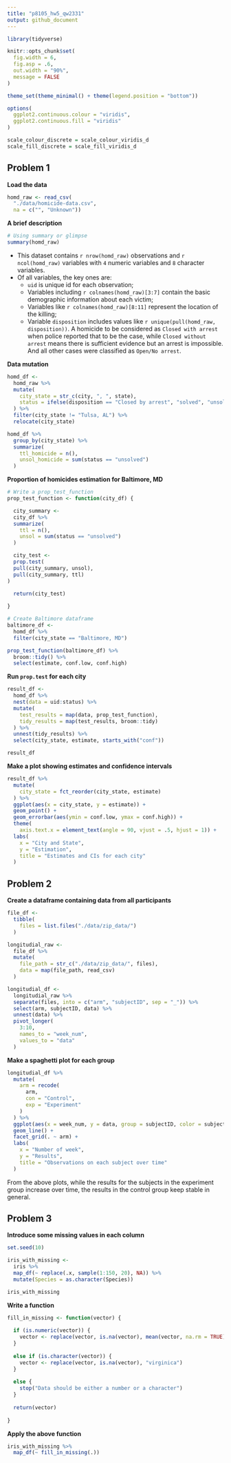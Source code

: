 ```yaml
---
title: "p8105_hw5_qw2331"
output: github_document
---
```


```r
library(tidyverse)

knitr::opts_chunk$set(
  fig.width = 6,
  fig.asp = .6,
  out.width = "90%",
  message = FALSE
)

theme_set(theme_minimal() + theme(legend.position = "bottom"))

options(
  ggplot2.continuous.colour = "viridis",
  ggplot2.continuous.fill = "viridis"
)

scale_colour_discrete = scale_colour_viridis_d
scale_fill_discrete = scale_fill_viridis_d
```

## Problem 1

**Load the data**
```r
homd_raw <- read_csv(
  "./data/homicide-data.csv",
  na = c("", "Unknown"))
```

**A brief description**
```r
# Using summary or glimpse
summary(homd_raw)
```
+ This dataset contains ``r nrow(homd_raw)`` observations and ``r ncol(homd_raw)`` variables with `4` numeric variables and `8` character variables.
+ Of all variables, the key ones are:
  + `uid` is unique id for each observation;
  + Variables including ``r colnames(homd_raw)[3:7]`` contain the basic demographic information about each victim;
  + Variables like ``r colnames(homd_raw)[8:11]`` represent the location of the killing;
  + Variable `disposition` includes values like ``r unique(pull(homd_raw, disposition))``. A homicide to be considered as `Closed with arrest` when police reported that to be the case, while `Closed without arrest` means there is sufficient evidence but an arrest is impossible. And all other cases were classified as `Open/No arrest`.

**Data mutation**
```r
homd_df <- 
  homd_raw %>% 
  mutate(
    city_state = str_c(city, ", ", state),
    status = ifelse(disposition == "Closed by arrest", "solved", "unsolved")
  ) %>% 
  filter(city_state != "Tulsa, AL") %>% 
  relocate(city_state)

homd_df %>% 
  group_by(city_state) %>% 
  summarize(
    ttl_homicide = n(),
    unsol_homicide = sum(status == "unsolved")
  )
```

**Proportion of homicides estimation for Baltimore, MD**
```r
# Write a prop_test_function
prop_test_function <- function(city_df) {

  city_summary <- 
  city_df %>% 
  summarize(
    ttl = n(),
    unsol = sum(status == "unsolved")
  )

  city_test <- 
  prop.test(
  pull(city_summary, unsol),
  pull(city_summary, ttl)
)

  return(city_test)
  
}

# Create Baltimore dataframe
baltimore_df <- 
  homd_df %>% 
  filter(city_state == "Baltimore, MD")

prop_test_function(baltimore_df) %>% 
  broom::tidy() %>% 
  select(estimate, conf.low, conf.high)
```

**Run `prop.test` for each city**
```r
result_df <- 
  homd_df %>% 
  nest(data = uid:status) %>% 
  mutate(
    test_results = map(data, prop_test_function),
    tidy_results = map(test_results, broom::tidy)
  ) %>% 
  unnest(tidy_results) %>% 
  select(city_state, estimate, starts_with("conf"))

result_df
```

**Make a plot showing estimates and confidence intervals**
```r
result_df %>% 
  mutate(
    city_state = fct_reorder(city_state, estimate)
  ) %>% 
  ggplot(aes(x = city_state, y = estimate)) + 
  geom_point() + 
  geom_errorbar(aes(ymin = conf.low, ymax = conf.high)) + 
  theme(
    axis.text.x = element_text(angle = 90, vjust = .5, hjust = 1)) + 
  labs(
    x = "City and State",
    y = "Estimation",
    title = "Estimates and CIs for each city"
  )
```


## Problem 2

**Create a dataframe containing data from all participants**
```r
file_df <- 
  tibble(
    files = list.files("./data/zip_data/")
  )

longitudial_raw <- 
  file_df %>% 
  mutate(
    file_path = str_c("./data/zip_data/", files),
    data = map(file_path, read_csv)
  )

longitudial_df <- 
  longitudial_raw %>% 
  separate(files, into = c("arm", "subjectID", sep = "_")) %>%
  select(arm, subjectID, data) %>% 
  unnest(data) %>% 
  pivot_longer(
    3:10,
    names_to = "week_num",
    values_to = "data"
  )

```

**Make a spaghetti plot for each group**
```r
longitudial_df %>% 
  mutate(
    arm = recode(
      arm,
      con = "Control",
      exp = "Experiment"
    )
  ) %>% 
  ggplot(aes(x = week_num, y = data, group = subjectID, color = subjectID)) + 
  geom_line() + 
  facet_grid(. ~ arm) + 
  labs(
    x = "Number of week",
    y = "Results",
    title = "Observations on each subject over time"
  )
```

From the above plots, while the results for the subjects in the experiment group increase over time, the results in the control group keep stable in general.


## Problem 3

**Introduce some missing values in each column**
```r
set.seed(10)

iris_with_missing <- 
  iris %>% 
  map_df(~ replace(.x, sample(1:150, 20), NA)) %>% 
  mutate(Species = as.character(Species))

iris_with_missing
```

**Write a function**
```r
fill_in_missing <- function(vector) {
  
  if (is.numeric(vector)) {
    vector <- replace(vector, is.na(vector), mean(vector, na.rm = TRUE))
  }
  
  else if (is.character(vector)) {
    vector <- replace(vector, is.na(vector), "virginica")
  }
  
  else {
    stop("Data should be either a number or a character")
  }
  
  return(vector)
  
}
```

**Apply the above function**
```r
iris_with_missing %>% 
  map_df(~ fill_in_missing(.))
```


